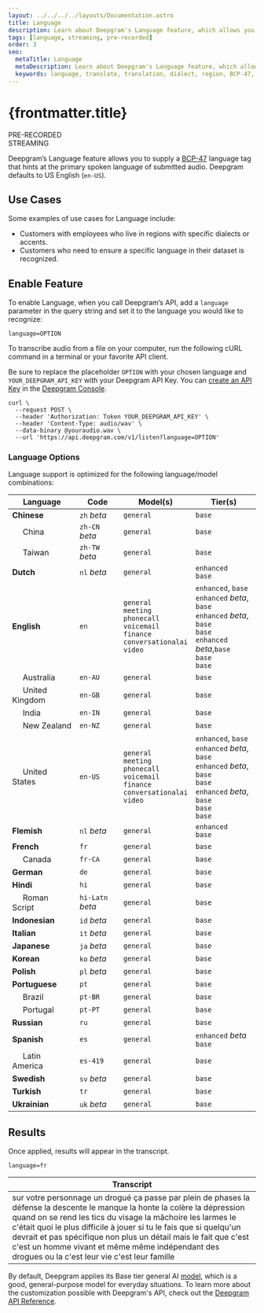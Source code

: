 ---
layout: ../../../../layouts/Documentation.astro
title: Language
description: Learn about Deepgram's Language feature, which allows you to supply a BCP-47 language tag that hints at the primary spoken language of submitted audio.
tags: [language, streaming, pre-recorded]
order: 3
seo:
  metaTitle: Language
  metaDescription: Learn about Deepgram's Language feature, which allows you to supply a BCP-47 language tag that hints at the primary spoken language of submitted audio.
  keywords: language, translate, translation, dialect, region, BCP-47, accent
---

# {frontmatter.title}

<div class="badge">PRE-RECORDED</div>
<div class="badge">STREAMING</div>

Deepgram’s Language feature allows you to supply a [BCP-47](https://tools.ietf.org/html/bcp47) language tag that hints at the primary spoken language of submitted audio. Deepgram defaults to US English (`en-US`).

## Use Cases

Some examples of use cases for Language include:

- Customers with employees who live in regions with specific dialects or accents.
- Customers who need to ensure a specific language in their dataset is recognized.

## Enable Feature

To enable Language, when you call Deepgram’s API, add a `language` parameter in the query string and set it to the language you would like to recognize:

`language=OPTION`

To transcribe audio from a file on your computer, run the following cURL command in a terminal or your favorite API client.

<Alert type="info">

Be sure to replace the placeholder `OPTION` with your chosen language and `YOUR_DEEPGRAM_API_KEY` with your Deepgram API Key. You can [create an API Key](/documentation/getting-started/authentication/#create-an-api-key) in the [Deepgram Console](https://console.deepgram.com).

</Alert>

<CodeGroup title="curl">

<CodeBlock label="curl" active>

```curl
curl \
  --request POST \
  --header 'Authorization: Token YOUR_DEEPGRAM_API_KEY' \
  --header 'Content-Type: audio/wav' \
  --data-binary @youraudio.wav \
  --url 'https://api.deepgram.com/v1/listen?language=OPTION'
```

</CodeBlock>

</CodeGroup>

### Language Options

Language support is optimized for the following language/model combinations:

| Language                                     | Code             | Model(s)                                                                                                 | Tier(s)                                                                                                                                       |
| -------------------------------------------- | ---------------- | -------------------------------------------------------------------------------------------------------- | --------------------------------------------------------------------------------------------------------------------------------------------- |
| **Chinese**                                  | `zh` _beta_      | `general`                                                                                                | `base`                                                                                                                                        |
| &nbsp;&nbsp;&nbsp;&nbsp;&nbsp;China          | `zh-CN` _beta_   | `general`                                                                                                | `base`                                                                                                                                        |
| &nbsp;&nbsp;&nbsp;&nbsp;&nbsp;Taiwan         | `zh-TW` _beta_   | `general`                                                                                                | `base`                                                                                                                                        |
| **Dutch**                                    | `nl` _beta_      | `general`                                                                                                | `enhanced`<br/>`base`                                                                                                                         |
| **English**                                  | `en`             | `general`<br/>`meeting`<br/>`phonecall`<br/>`voicemail`<br/>`finance`<br/>`conversationalai`<br/>`video` | `enhanced`, `base`<br/>`enhanced` _beta_, `base`<br/>`enhanced` _beta_, `base`<br/>`base`<br/>`enhanced` _beta_,`base`<br/>`base`<br/>`base`  |
| &nbsp;&nbsp;&nbsp;&nbsp;&nbsp;Australia      | `en-AU`          | `general`                                                                                                | `base`                                                                                                                                        |
| &nbsp;&nbsp;&nbsp;&nbsp;&nbsp;United Kingdom | `en-GB`          | `general`                                                                                                | `base`                                                                                                                                        |
| &nbsp;&nbsp;&nbsp;&nbsp;&nbsp;India          | `en-IN`          | `general`                                                                                                | `base`                                                                                                                                        |
| &nbsp;&nbsp;&nbsp;&nbsp;&nbsp;New Zealand    | `en-NZ`          | `general`                                                                                                | `base`                                                                                                                                        |
| &nbsp;&nbsp;&nbsp;&nbsp;&nbsp;United States  | `en-US`          | `general`<br/>`meeting`<br/>`phonecall`<br/>`voicemail`<br/>`finance`<br/>`conversationalai`<br/>`video` | `enhanced`, `base`<br/>`enhanced` _beta_, `base`<br/>`enhanced` _beta_, `base`<br/>`base`<br/>`enhanced` _beta_, `base`<br/>`base`<br/>`base` |
| **Flemish**                                  | `nl` _beta_      | `general`                                                                                                | `enhanced`<br/>`base`                                                                                                                         |
| **French**                                   | `fr`             | `general`                                                                                                | `base`                                                                                                                                        |
| &nbsp;&nbsp;&nbsp;&nbsp;&nbsp;Canada         | `fr-CA`          | `general`                                                                                                | `base`                                                                                                                                        |
| **German**                                   | `de`             | `general`                                                                                                | `base`                                                                                                                                        |
| **Hindi**                                    | `hi`             | `general`                                                                                                | `base`                                                                                                                                        |
| &nbsp;&nbsp;&nbsp;&nbsp;&nbsp;Roman Script   | `hi-Latn` _beta_ | `general`                                                                                                | `base`                                                                                                                                        |
| **Indonesian**                               | `id` _beta_      | `general`                                                                                                | `base`                                                                                                                                        |
| **Italian**                                  | `it` _beta_      | `general`                                                                                                | `base`                                                                                                                                        |
| **Japanese**                                 | `ja` _beta_      | `general`                                                                                                | `base`                                                                                                                                        |
| **Korean**                                   | `ko` _beta_      | `general`                                                                                                | `base`                                                                                                                                        |
| **Polish**                                   | `pl` _beta_      | `general`                                                                                                | `base`                                                                                                                                        |
| **Portuguese**                               | `pt`             | `general`                                                                                                | `base`                                                                                                                                        |
| &nbsp;&nbsp;&nbsp;&nbsp;&nbsp;Brazil         | `pt-BR`          | `general`                                                                                                | `base`                                                                                                                                        |
| &nbsp;&nbsp;&nbsp;&nbsp;&nbsp;Portugal       | `pt-PT`          | `general`                                                                                                | `base`                                                                                                                                        |
| **Russian**                                  | `ru`             | `general`                                                                                                | `base`                                                                                                                                        |
| **Spanish**                                  | `es`             | `general`                                                                                                | `enhanced` _beta_<br/>`base`                                                                                                                  |
| &nbsp;&nbsp;&nbsp;&nbsp;&nbsp;Latin America  | `es-419`         | `general`                                                                                                | `base`                                                                                                                                        |
| **Swedish**                                  | `sv` _beta_      | `general`                                                                                                | `base`                                                                                                                                        |
| **Turkish**                                  | `tr`             | `general`                                                                                                | `base`                                                                                                                                        |
| **Ukrainian**                                | `uk` _beta_      | `general`                                                                                                | `base`                                                                                                                                        |

## Results

Once applied, results will appear in the transcript.

`language=fr`

| Transcript                                                                                                                                                                                                                                                                                                                                                                                                                               |
| ---------------------------------------------------------------------------------------------------------------------------------------------------------------------------------------------------------------------------------------------------------------------------------------------------------------------------------------------------------------------------------------------------------------------------------------- |
| sur votre personnage un drogué ça passe par plein de phases la défense la descente le manque la honte la colère la dépression quand on se rend les tics du visage la mâchoire les larmes le c'était quoi le plus difficile à jouer si tu le fais que si quelqu'un devrait et pas spécifique non plus un détail mais le fait que c'est c'est un homme vivant et même même indépendant des drogues ou la c'est leur vie c'est leur famille |

<Alert type="info">

By default, Deepgram applies its Base tier general AI [model](/api-reference/#model-pr), which is a good, general-purpose model for everyday situations. To learn more about the customization possible with Deepgram's API, check out the [Deepgram API Reference](/api-reference/).

</Alert>
